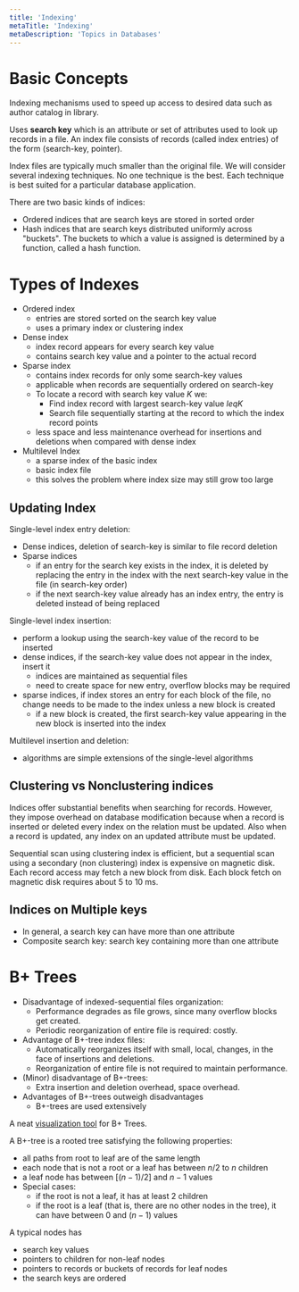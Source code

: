 ```yaml
---
title: 'Indexing'
metaTitle: 'Indexing'
metaDescription: 'Topics in Databases'
---
```


<link
  rel="stylesheet"
  href="https://cdn.jsdelivr.net/npm/katex@0.11.0/dist/katex.min.css"
  integrity="sha384-BdGj8xC2eZkQaxoQ8nSLefg4AV4/AwB3Fj+8SUSo7pnKP6Eoy18liIKTPn9oBYNG"
  crossOrigin="anonymous"
/>

# Basic Concepts

Indexing mechanisms used to speed up access to desired data such as author catalog in library.

Uses **search key** which is an attribute or set of attributes used to look up records in a file. An index file consists of records (called index entries) of the form (search-key, pointer).

Index files are typically much smaller than the original file. We will consider several indexing techniques. No one technique is the best. Each technique is best suited for a particular database application.

There are two basic kinds of indices:

- Ordered indices that are search keys are stored in sorted order
- Hash indices that are search keys distributed uniformly across "buckets". The buckets to which a value is assigned is determined by a function, called a hash function.

# Types of Indexes

- Ordered index
  - entries are stored sorted on the search key value
  - uses a primary index or clustering index
- Dense index
  - index record appears for every search key value
  - contains search key value and a pointer to the actual record
- Sparse index
  - contains index records for only some search-key values
  - applicable when records are sequentially ordered on search-key
  - To locate a record with search key value $K$ we:
    - Find index record with largest search-key value $leq K$
    - Search file sequentially starting at the record to which the index record points
  - less space and less maintenance overhead for insertions and deletions when compared with dense index
- Multilevel Index
  - a sparse index of the basic index
  - basic index file
  - this solves the problem where index size may still grow too large

## Updating Index

Single-level index entry deletion:

- Dense indices, deletion of search-key is similar to file record deletion
- Sparse indices
  - if an entry for the search key exists in the index, it is deleted by replacing the entry in the index with the next search-key value in the file (in search-key order)
  - if the next search-key value already has an index entry, the entry is deleted instead of being replaced

Single-level index insertion:

- perform a lookup using the search-key value of the record to be inserted
- dense indices, if the search-key value does not appear in the index, insert it
  - indices are maintained as sequential files
  - need to create space for new entry, overflow blocks may be required
- sparse indices, if index stores an entry for each block of the file, no change needs to be made to the index unless a new block is created
  - if a new block is created, the first search-key value appearing in the new block is inserted into the index

Multilevel insertion and deletion:

- algorithms are simple extensions of the single-level algorithms

## Clustering vs Nonclustering indices

Indices offer substantial benefits when searching for records. However, they impose overhead on database modification because when a record is inserted or deleted every index on the relation must be updated. Also when a record is updated, any index on an updated attribute must be updated.

Sequential scan using clustering index is efficient, but a sequential scan using a secondary (non clustering) index is expensive on magnetic disk. Each record access may fetch a new block from disk. Each block fetch on magnetic disk requires about 5 to 10 ms.

## Indices on Multiple keys

- In general, a search key can have more than one attribute
- Composite search key: search key containing more than one attribute

# B+ Trees

- Disadvantage of indexed-sequential files organization:
  - Performance degrades as file grows, since many overflow blocks get
    created.
  - Periodic reorganization of entire file is required: costly.
- Advantage of B+-tree index files:
  - Automatically reorganizes itself with small, local, changes, in the
    face of insertions and deletions.
  - Reorganization of entire file is not required to maintain performance.
- (Minor) disadvantage of B+-trees:
  - Extra insertion and deletion overhead, space overhead.
- Advantages of B+-trees outweigh disadvantages
  - B+-trees are used extensively

A neat [visualization tool](https://www.cs.usfca.edu/~galles/visualization/BPlusTree.html) for B+ Trees.

A B+-tree is a rooted tree satisfying the following properties:

- all paths from root to leaf are of the same length
- each node that is not a root or a leaf has between $n/2$ to $n$ children
- a leaf node has between $[(n-1)/2]$ and $n-1$ values
- Special cases:
  - if the root is not a leaf, it has at least 2 children
  - if the root is a leaf (that is, there are no other nodes in the tree), it can have between $0$ and $(n-1)$ values

A typical nodes has

- search key values
- pointers to children for non-leaf nodes
- pointers to records or buckets of records for leaf nodes
- the search keys are ordered
